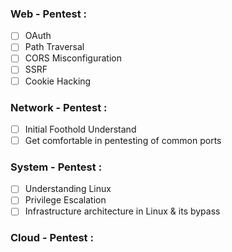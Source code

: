 ### Web - Pentest : 
- [ ] OAuth 
- [ ] Path Traversal
- [ ] CORS Misconfiguration
- [ ] SSRF
- [ ] Cookie Hacking
### Network - Pentest :
- [ ] Initial Foothold Understand
- [ ] Get comfortable in pentesting of common ports
### System - Pentest :
- [ ] Understanding Linux
- [ ] Privilege Escalation
- [ ] Infrastructure architecture in Linux & its bypass 
### Cloud - Pentest :
